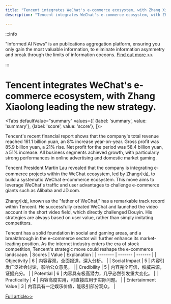 ```yaml
---
title: "Tencent integrates WeChat's e-commerce ecosystem, with Zhang Xiaolong leading the new strategy."
description: "Tencent integrates WeChat's e-commerce ecosystem, with Zhang Xiaolong leading the new strategy."

---
```



:::info

"Informed AI News" is an publications aggregation platform, ensuring you only gain the most valuable information, to eliminate information asymmetry and break through the limits of information cocoons.  [Find out more >>](/)

:::

# Tencent integrates WeChat's e-commerce ecosystem, with Zhang Xiaolong leading the new strategy.


<Tabs
	defaultValue="summary"
	values={[
	{label: 'summary', value: 'summary'},
	{label: 'score', value: 'score'},
]}>
<TabItem value="summary">


Tencent's recent financial report shows that the company's total revenue reached 161.1 billion yuan, an 8% increase year-on-year. Gross profit was 85.9 billion yuan, a 21% rise. Net profit for the period was 58.4 billion yuan, a 51% increase. All business segments achieved growth, with particularly strong performances in online advertising and domestic market gaming.

Tencent President Martin Lau revealed that the company is integrating e-commerce projects within the WeChat ecosystem, led by Zhang小龙, to build a systematic WeChat e-commerce ecosystem. This move aims to leverage WeChat's traffic and user advantages to challenge e-commerce giants such as Alibaba and JD.com.

Zhang小龙, known as the "father of WeChat," has a remarkable track record within Tencent. He successfully created WeChat and launched the video account in the short video field, which directly challenged Douyin. His strategies are always based on user value, rather than simply imitating competitors.

Tencent has a solid foundation in social and gaming areas, and a breakthrough in the e-commerce sector will further enhance its market-leading position. As the internet industry enters the era of stock competition, Tencent's strategic move could reshape the e-commerce landscape.
</TabItem>
<TabItem value="score">
	| Scores     | Value   | Explanation |
	| -------- | ------- | ------- |
	| Objectivity  | 6    | 内容客观，全面报道，深入分析。    |
	| Social Impact | 5     | 内容引发广泛社会讨论，影响公众意见。    |
	| Credibility    | 5    | 内容完全可信，权威来源，证据充分。    |
	| Potential    | 6    | 内容具有极高潜力，几乎必然引发重大变化。    |
	| Practicality    | 4    | 内容高度实用，可直接应用于实际问题。    |
	| Entertainment Value    | 3    | 内容具有一定娱乐价值，能吸引部分观众。    |
</TabItem>
</Tabs>

[Full article>>](https://www.36kr.com/p/2913726284667779)
